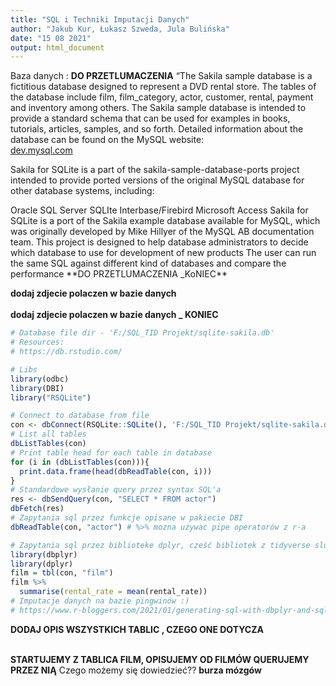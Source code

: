 ---
title: "SQL i Techniki Imputacji Danych"
author: "Jakub Kur, Łukasz Szweda, Jula Bulińska"
date: "15 08 2021"
output: html_document
---

Baza danych : 
**DO PRZETLUMACZENIA**
"The Sakila sample database is a fictitious database designed to represent a DVD rental store. The tables of the database include film, film_category, actor, customer, rental, payment and inventory among others.
The Sakila sample database is intended to provide a standard schema that can be used for examples in books, tutorials, articles, samples, and so forth.
Detailed information about the database can be found on the MySQL website: <br/>
[dev.mysql.com](https://dev.mysql.com/doc/sakila/en/")

Sakila for SQLite is a part of the sakila-sample-database-ports project intended to provide ported versions of the original MySQL database for other database systems, including:

Oracle
SQL Server
SQLIte
Interbase/Firebird
Microsoft Access
Sakila for SQLite is a port of the Sakila example database available for MySQL, which was originally developed by Mike Hillyer of the MySQL AB documentation team.
This project is designed to help database administrators to decide which database to use for development of new products
The user can run the same SQL against different kind of databases and compare the performance
**DO PRZETLUMACZENIA _KoNIEC**<br/>

**dodaj zdjecie polaczen w bazie danych**<br/>
<br/>
**dodaj zdjecie polaczen w bazie danych _ KONIEC**<br/>
```{r setup, include=FALSE}
# Database file dir - 'F:/SQL_TID Projekt/sqlite-sakila.db'
# Resources: 
# https://db.rstudio.com/

# Libs
library(odbc)
library(DBI)
library("RSQLite")

# Connect to database from file
con <- dbConnect(RSQLite::SQLite(), 'F:/SQL_TID Projekt/sqlite-sakila.db')
# List all tables
dbListTables(con)
# Print table head for each table in database
for (i in (dbListTables(con))){
  print.data.frame(head(dbReadTable(con, i)))
}
# Standardowe wysłanie query przez syntax SQL'a
res <- dbSendQuery(con, "SELECT * FROM actor")
dbFetch(res)
# Zapytania sql przez funkcje opisane w pakiecie DBI
dbReadTable(con, "actor") # %>% mozna uzywac pipe operatorów z r-a

# Zapytania sql przez biblioteke dplyr, cześć bibliotek z tidyverse sluzacych do zarzadzania danymi w R
library(dbplyr)
library(dplyr)
film = tbl(con, "film")
film %>%
  summarise(rental_rate = mean(rental_rate))
# Imputacje danych na bazie pingwinów :)
# https://www.r-bloggers.com/2021/01/generating-sql-with-dbplyr-and-sqlfluff/
```
**DODAJ OPIS WSZYSTKICH TABLIC , CZEGO ONE DOTYCZA**<br/>
<br/>


**STARTUJEMY Z TABLICA FILM, OPISUJEMY OD FILMÓW QUERUJEMY PRZEZ NIĄ**
 Czego możemy się dowiedzieć??
**burza mózgów**
 
 




